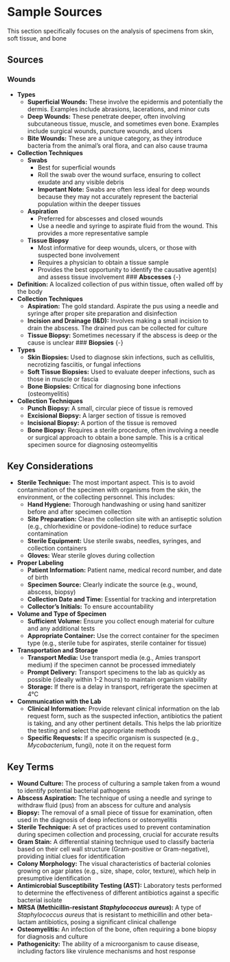 #  Sample Sources {-}

This section specifically focuses on the analysis of specimens from skin, soft tissue, and bone

## **Sources** {-}

### **Wounds** {-}
  *   **Types**
      *   **Superficial Wounds:** These involve the epidermis and potentially the dermis. Examples include abrasions, lacerations, and minor cuts
      *   **Deep Wounds:** These penetrate deeper, often involving subcutaneous tissue, muscle, and sometimes even bone. Examples include surgical wounds, puncture wounds, and ulcers
      *   **Bite Wounds:** These are a unique category, as they introduce bacteria from the animal's oral flora, and can also cause trauma
  *   **Collection Techniques**
      *   **Swabs**
          *   Best for superficial wounds
          *   Roll the swab over the wound surface, ensuring to collect exudate and any visible debris
          *   **Important Note:** Swabs are often less ideal for deep wounds because they may not accurately represent the bacterial population within the deeper tissues
      *   **Aspiration**
          *   Preferred for abscesses and closed wounds
          *   Use a needle and syringe to aspirate fluid from the wound. This provides a more representative sample
      *   **Tissue Biopsy**
          *   Most informative for deep wounds, ulcers, or those with suspected bone involvement
          *   Requires a physician to obtain a tissue sample
          *   Provides the best opportunity to identify the causative agent(s) and assess tissue involvement
### **Abscesses** {-}
  *   **Definition:** A localized collection of pus within tissue, often walled off by the body
  *   **Collection Techniques**
      *   **Aspiration:** The gold standard. Aspirate the pus using a needle and syringe after proper site preparation and disinfection
      *   **Incision and Drainage (I&D):** Involves making a small incision to drain the abscess. The drained pus can be collected for culture
      *   **Tissue Biopsy:** Sometimes necessary if the abscess is deep or the cause is unclear
### **Biopsies** {-}
  *   **Types**
      *   **Skin Biopsies:** Used to diagnose skin infections, such as cellulitis, necrotizing fasciitis, or fungal infections
      *   **Soft Tissue Biopsies:** Used to evaluate deeper infections, such as those in muscle or fascia
      *   **Bone Biopsies:** Critical for diagnosing bone infections (osteomyelitis)
  *   **Collection Techniques**
      *   **Punch Biopsy:** A small, circular piece of tissue is removed
      *   **Excisional Biopsy:** A larger section of tissue is removed
      *   **Incisional Biopsy:** A portion of the tissue is removed
      *   **Bone Biopsy:** Requires a sterile procedure, often involving a needle or surgical approach to obtain a bone sample. This is a critical specimen source for diagnosing osteomyelitis

##  **Key Considerations** {-}

*   **Sterile Technique:** The most important aspect. This is to avoid contamination of the specimen with organisms from the skin, the environment, or the collecting personnel. This includes:
    *   **Hand Hygiene:** Thorough handwashing or using hand sanitizer before and after specimen collection
    *   **Site Preparation:** Clean the collection site with an antiseptic solution (e.g., chlorhexidine or povidone-iodine) to reduce surface contamination
    *   **Sterile Equipment:** Use sterile swabs, needles, syringes, and collection containers
    *   **Gloves:** Wear sterile gloves during collection
*   **Proper Labeling**
    *   **Patient Information:** Patient name, medical record number, and date of birth
    *   **Specimen Source:** Clearly indicate the source (e.g., wound, abscess, biopsy)
    *   **Collection Date and Time:** Essential for tracking and interpretation
    *   **Collector's Initials:** To ensure accountability
*   **Volume and Type of Specimen**
    *   **Sufficient Volume:** Ensure you collect enough material for culture and any additional tests
    *   **Appropriate Container:** Use the correct container for the specimen type (e.g., sterile tube for aspirates, sterile container for tissue)
*   **Transportation and Storage**
    *   **Transport Media:** Use transport media (e.g., Amies transport medium) if the specimen cannot be processed immediately
    *   **Prompt Delivery:** Transport specimens to the lab as quickly as possible (ideally within 1-2 hours) to maintain organism viability
    *   **Storage:** If there is a delay in transport, refrigerate the specimen at 4°C
*   **Communication with the Lab**
    *   **Clinical Information:** Provide relevant clinical information on the lab request form, such as the suspected infection, antibiotics the patient is taking, and any other pertinent details. This helps the lab prioritize the testing and select the appropriate methods
    *   **Specific Requests:** If a specific organism is suspected (e.g., *Mycobacterium*, fungi), note it on the request form

## **Key Terms** {-}

*   **Wound Culture:** The process of culturing a sample taken from a wound to identify potential bacterial pathogens
*   **Abscess Aspiration:** The technique of using a needle and syringe to withdraw fluid (pus) from an abscess for culture and analysis
*   **Biopsy:** The removal of a small piece of tissue for examination, often used in the diagnosis of deep infections or osteomyelitis
*   **Sterile Technique:** A set of practices used to prevent contamination during specimen collection and processing, crucial for accurate results
*   **Gram Stain:** A differential staining technique used to classify bacteria based on their cell wall structure (Gram-positive or Gram-negative), providing initial clues for identification
*   **Colony Morphology:** The visual characteristics of bacterial colonies growing on agar plates (e.g., size, shape, color, texture), which help in presumptive identification
*   **Antimicrobial Susceptibility Testing (AST):** Laboratory tests performed to determine the effectiveness of different antibiotics against a specific bacterial isolate
*   **MRSA (Methicillin-resistant *Staphylococcus aureus*):** A type of *Staphylococcus aureus* that is resistant to methicillin and other beta-lactam antibiotics, posing a significant clinical challenge
*   **Osteomyelitis:** An infection of the bone, often requiring a bone biopsy for diagnosis and culture
*   **Pathogenicity:** The ability of a microorganism to cause disease, including factors like virulence mechanisms and host response

